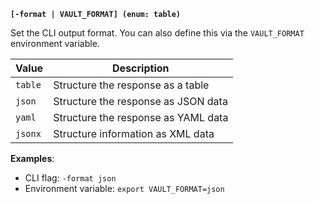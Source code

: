 <a id="global-format" />

**`[-format | VAULT_FORMAT] (enum: table)`**

Set the CLI output format. You can also define this via the `VAULT_FORMAT` 
environment variable.

Value   | Description
------- | -----------
`table` | Structure the response as a table
`json`  | Structure the response as JSON data
`yaml`  | Structure the response as YAML data
`jsonx` | Structure information as XML data

**Examples**:

- CLI flag: `-format json`
- Environment variable: `export VAULT_FORMAT=json`